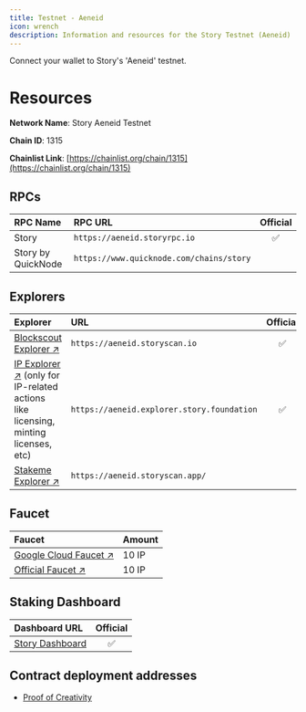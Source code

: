```yaml
---
title: Testnet - Aeneid 
icon: wrench
description: Information and resources for the Story Testnet (Aeneid)
---
```


<CardGroup cols={1}>
  <Card title="Connect to 'Aeneid' Testnet" href="https://chainid.network/chain/1315/" icon="house">
    Connect your wallet to Story's 'Aeneid' testnet.
  </Card>
</CardGroup>


# Resources

**Network Name**: Story Aeneid Testnet

**Chain ID**: 1315

**Chainlist Link**: [https://chainlist.org/chain/1315](https://chainlist.org/chain/1315)

## RPCs

| RPC Name           | RPC URL                                  | Official |
| :----------------- | :--------------------------------------- | :------: |
| Story              | `https://aeneid.storyrpc.io`             |    ✅    |
| Story by QuickNode | `https://www.quicknode.com/chains/story` |          |

## Explorers

| Explorer                                                                                                                       | URL                                        | Official |
| :----------------------------------------------------------------------------------------------------------------------------- | :----------------------------------------- | :------: |
| [Blockscout Explorer ↗️](https://aeneid.storyscan.io)                                                                          | `https://aeneid.storyscan.io`              |    ✅    |
| [IP Explorer ↗️](https://aeneid.explorer.story.foundation) (only for IP-related actions like licensing, minting licenses, etc) | `https://aeneid.explorer.story.foundation` |    ✅    |
| [Stakeme Explorer ↗️](https://aeneid.storyscan.app/)                                                                           | `https://aeneid.storyscan.app/`            |          |

## Faucet

| Faucet                                                                                  | Amount |
| :-------------------------------------------------------------------------------------- | :----- |
| [Google Cloud Faucet ↗️](https://cloud.google.com/application/web3/faucet/story/aeneid) | 10 IP  |
| [Official Faucet ↗️](https://aeneid.faucet.story.foundation/)                           | 10 IP  |

## Staking Dashboard

| Dashboard URL                                               | Official |
| :---------------------------------------------------------- | :------: |
| [Story Dashboard](https://aeneid.staking.story.foundation/) |    ✅    |

## Contract deployment addresses

- [Proof of Creativity](/developers/deployed-smart-contracts)
